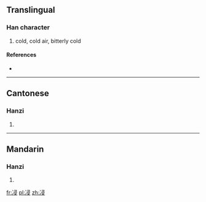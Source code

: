 ==Translingual==

===Han character===
{{Han char|rn=15|rad=冫|as=07|sn=9|four=|canj=戈一尸一水 (IMSME)}}

# cold, cold air, bitterly cold

====References====
* {{Han ref|kx=0132.220|hdz=10297.260|uh=34CE|ud=13518}}

----

==Cantonese==

===Hanzi===
{{yue-hanzi|jyut=|y=chaam1, saam6}}

# {{defn|lang=yue|sort=冫07}}

----

==Mandarin==

===Hanzi===
{{cmn-hanzi|pin=[[lián]] ([[lian2]]), [[qǐn]] ([[qin3]]), [[qìn]] ([[qin4]])|wg=lien<sup>2</sup>, ch'in<sup>3</sup>, ch'in<sup>4</sup>}}

# {{defn|lang=cmn|sort=冫07}}

[[fr:㓎]]
[[pl:㓎]]
[[zh:㓎]]